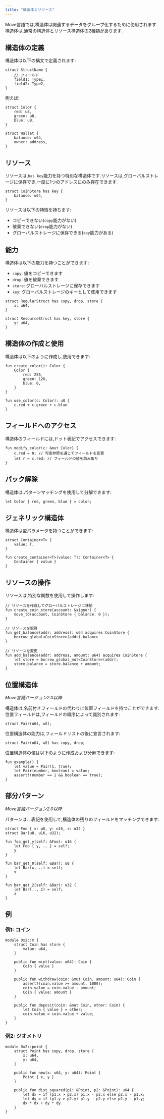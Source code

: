 ```yaml
---
title: "構造体とリソース"
---
```








Move言語では,構造体は関連するデータをグループ化するために使用されます.構造体は,通常の構造体とリソース構造体の2種類があります.

## 構造体の定義

構造体は以下の構文で定義されます:

```move
struct StructName {
    // フィールド
    field1: Type1,
    field2: Type2,
}
```

例えば:

```move
struct Color {
    red: u8,
    green: u8,
    blue: u8,
}

struct Wallet {
    balance: u64,
    owner: address,
}
```

## リソース

リソースは,`has key`能力を持つ特別な構造体です.リソースは,グローバルストレージに保存でき,一度に1つのアドレスにのみ存在できます.

```move
struct CoinStore has key {
    balance: u64,
}
```

リソースは以下の特徴を持ちます:

- コピーできない(`copy`能力がない)
- 破棄できない(`drop`能力がない)
- グローバルストレージに保存できる(`key`能力がある)

## 能力

構造体は以下の能力を持つことができます:

- `copy`: 値をコピーできます
- `drop`: 値を破棄できます
- `store`: グローバルストレージに保存できます
- `key`: グローバルストレージのキーとして使用できます

```move
struct RegularStruct has copy, drop, store {
    x: u64,
}

struct ResourceStruct has key, store {
    y: u64,
}
```

## 構造体の作成と使用

構造体は以下のように作成し,使用できます:

```move
fun create_color(): Color {
    Color {
        red: 255,
        green: 128,
        blue: 0,
    }
}

fun use_color(c: Color): u8 {
    c.red + c.green + c.blue
}
```

## フィールドへのアクセス

構造体のフィールドには,ドット表記でアクセスできます:

```move
fun modify_color(c: &mut Color) {
    c.red = 0; // 可変参照を通じてフィールドを変更
    let r = c.red; // フィールドの値を読み取り
}
```

## パック解除

構造体は,パターンマッチングを使用して分解できます:

```move
let Color { red, green, blue } = color;
```

## ジェネリック構造体

構造体は型パラメータを持つことができます:

```move
struct Container<T> {
    value: T,
}

fun create_container<T>(value: T): Container<T> {
    Container { value }
}
```

## リソースの操作

リソースは,特別な関数を使用して操作します:

```move
// リソースを作成してグローバルストレージに移動
fun create_coin_store(account: &signer) {
    move_to(account, CoinStore { balance: 0 });
}

// リソースを取得
fun get_balance(addr: address): u64 acquires CoinStore {
    borrow_global<CoinStore>(addr).balance
}

// リソースを変更
fun add_balance(addr: address, amount: u64) acquires CoinStore {
    let store = borrow_global_mut<CoinStore>(addr);
    store.balance = store.balance + amount;
}
```

## 位置構造体

_Move言語バージョン2.0以降_

構造体は,名前付きフィールドの代わりに位置フィールドを持つことができます.位置フィールドは,フィールドの順序によって識別されます:

```move
struct Pair(u64, u8);
```

位置構造体の能力は,フィールドリストの後に宣言されます:

```move
struct Pair(u64, u8) has copy, drop;
```

位置構造体の値は以下のように作成および分解できます:

```move
fun example() {
    let value = Pair(1, true);
    let Pair(number, boolean) = value;
    assert!(number == 1 && boolean == true);
}
```

## 部分パターン

_Move言語バージョン2.0以降_

パターンは`..`表記を使用して,構造体の残りのフィールドをマッチングできます:

```move
struct Foo { x: u8, y: u16, z: u32 }
struct Bar(u8, u16, u32);

fun foo_get_y(self: &Foo): u16 {
    let Foo { y, .. } = self;
    y
}

fun bar_get_0(self: &Bar): u8 {
    let Bar(x, ..) = self;
    x
}

fun bar_get_2(self: &Bar): u32 {
    let Bar(.., z) = self;
    z
}
```

## 例

### 例1: コイン

```move
module 0x2::m {
    struct Coin has store {
        value: u64,
    }

    public fun mint(value: u64): Coin {
        Coin { value }
    }

    public fun withdraw(coin: &mut Coin, amount: u64): Coin {
        assert!(coin.value >= amount, 1000);
        coin.value = coin.value - amount;
        Coin { value: amount }
    }

    public fun deposit(coin: &mut Coin, other: Coin) {
        let Coin { value } = other;
        coin.value = coin.value + value;
    }
}
```

### 例2: ジオメトリ

```move
module 0x2::point {
    struct Point has copy, drop, store {
        x: u64,
        y: u64,
    }

    public fun new(x: u64, y: u64): Point {
        Point { x, y }
    }

    public fun dist_squared(p1: &Point, p2: &Point): u64 {
        let dx = if (p1.x > p2.x) p1.x - p2.x else p2.x - p1.x;
        let dy = if (p1.y > p2.y) p1.y - p2.y else p2.y - p1.y;
        dx * dx + dy * dy
    }
}
```
